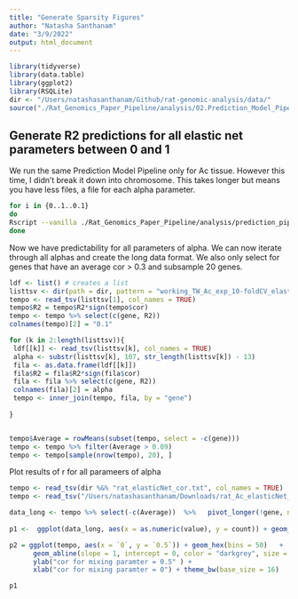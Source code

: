 ```yaml
---
title: "Generate Sparsity Figures"
author: "Natasha Santhanam"
date: "3/9/2022"
output: html_document
---
```


```r
library(tidyverse)
library(data.table)
library(ggplot2)
library(RSQLite)
dir <- "/Users/natashasanthanam/Github/rat-genomic-analysis/data/"
source("./Rat_Genomics_Paper_Pipeline/analysis/02.Prediction_Model_Pipeline.Rmd")
```

## Generate R2 predictions for all elastic net parameters between 0 and 1

We run the same Prediction Model Pipeline only for Ac tissue. However this time, I didn't break it down into chromosome. This takes longer but means you have less files, a file for each alpha parameter. 

```bash
for i in {0..1..0.1}
do
Rscript --vanilla ./Rat_Genomics_Paper_Pipeline/analysis/prediction_pipeline_all_alphas_EN.R $i 
done
```


Now we have predictability for all parameters of alpha. We can now iterate through all alphas and create the long data format. We also only select for genes that have an average cor > 0.3 and subsample 20 genes. 
```r
ldf <- list() # creates a list
listtsv <- dir(path = dir, pattern = "working_TW_Ac_exp_10-foldCV_elasticNet_alpha", full.names = TRUE) # creates the list of all the tsv files in the directory
tempo <- read_tsv(listtsv[1], col_names = TRUE) 
tempo$R2 = tempo$R2*sign(tempo$cor)
tempo <- tempo %>% select(c(gene, R2))
colnames(tempo)[2] = "0.1"

for (k in 2:length(listtsv)){
 ldf[[k]] <- read_tsv(listtsv[k], col_names = TRUE)
 alpha <- substr(listtsv[k], 107, str_length(listtsv[k]) - 13)
 fila <- as.data.frame(ldf[[k]]) 
 fila$R2 = fila$R2*sign(fila$cor)
 fila <- fila %>% select(c(gene, R2)) 
 colnames(fila)[2] = alpha
 tempo <- inner_join(tempo, fila, by = "gene")
 
}


tempo$Average = rowMeans(subset(tempo, select = -c(gene)))
tempo <- tempo %>% filter(Average > 0.09)
tempo <- tempo[sample(nrow(tempo), 20), ]
```

Plot results of r for all parameers of alpha
```r
tempo <- read_tsv(dir %&% "rat_elasticNet_cor.txt", col_names = TRUE)
tempo <- read_tsv("/Users/natashasanthanam/Downloads/rat_Ac_elasticNet_R2.txt", col_names = TRUE)

data_long <- tempo %>% select(-c(Average))  %>%   pivot_longer(!gene, names_to = "value", values_to = "count")
   
p1 <-  ggplot(data_long, aes(x = as.numeric(value), y = count)) + geom_smooth(show_guide = FALSE, se=T, size = .5, col = "dodgerblue2")  +  xlab(expression(paste("Elastic net mixing parameter (",alpha, ")"))) + ylab(expression(paste("10-fold cross-validated R2")))

p2 = ggplot(tempo, aes(x = `0`, y = `0.5`)) + geom_hex(bins = 50)   +
      geom_abline(slope = 1, intercept = 0, color = "darkgrey", size = 0.8) +
      ylab("cor for mixing paramter = 0.5" ) +
      xlab("cor for mixing paramter = 0") + theme_bw(base_size = 16)

p1
```

